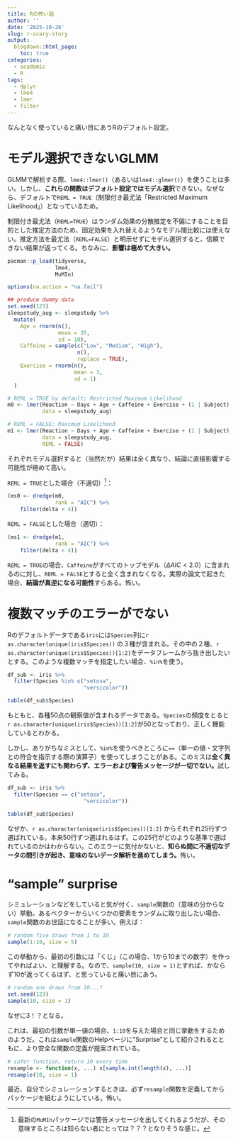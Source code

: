 ```yaml
---
title: Rの怖い話
author: ''
date: '2025-10-26'
slug: r-scary-story
output:
  blogdown::html_page:
    toc: true
categories:
  - academic
  - R
tags:
  - dplyr
  - lme4
  - lmer
  - filter
---
```


なんとなく使っていると痛い目にあうRのデフォルト設定。

# モデル選択できないGLMM

GLMMで解析する際、`lme4::lmer()`（あるいは`lme4::glmer()`）を使うことは多い。しかし、**これらの関数はデフォルト設定ではモデル選択**できない。なぜなら、デフォルトで`REML = TRUE`（制限付き最尤法「Restricted Maximum Likelihood」）となっているため。

制限付き最尤法（`REML=TRUE`）はランダム効果の分散推定を不偏にすることを目的とした推定方法のため、固定効果を入れ替えるようなモデル間比較には使えない。推定方法を最尤法（`REML=FALSE`）と明示せずにモデル選択すると、信頼できない結果が返ってくる。ちなみに、**影響は極めて大きい。**

```r
pacman::p_load(tidyverse,
               lme4,
               MuMIn)

options(na.action = "na.fail")

## produce dummy data
set.seed(123)
sleepstudy_aug <- sleepstudy %>%
  mutate(
    Age = rnorm(n(), 
                mean = 35, 
                sd = 10),
    Caffeine = sample(c("Low", "Medium", "High"),
                      n(),
                      replace = TRUE),
    Exercise = rnorm(n(), 
                     mean = 3, 
                     sd = 1)
  )

# REML = TRUE by default; Restricted Maximum Likelihood
m0 <- lmer(Reaction ~ Days + Age + Caffeine + Exercise + (1 | Subject),
           data = sleepstudy_aug)

# REML = FALSE; Maximum Likelihood
m1 <- lmer(Reaction ~ Days + Age + Caffeine + Exercise + (1 | Subject),
           data = sleepstudy_aug,
           REML = FALSE)
```

それぞれモデル選択すると（当然だが）結果は全く異なり、結論に直接影響する可能性が極めて高い。

`REML = TRUE`とした場合（不適切）[^1]：

[^1]: 最新の`MuMIn`パッケージでは警告メッセージを出してくれるようだが、その意味するところは知らない者にとっては？？？となりそうな感じ。

```r
(ms0 <- dredge(m0,
               rank = "AIC") %>% 
    filter(delta < 4))
```

`REML = FALSE`とした場合（適切）：

```r
(ms1 <- dredge(m1,
               rank = "AIC") %>% 
    filter(delta < 4))
```

`REML = TRUE`の場合、`Caffeine`がすべてのトップモデル（$\Delta AIC < 2.0$）に含まれるのに対し、`REML = FALSE`とすると全く含まれなくなる。実際の論文で起きた場合、**結論が真逆になる可能性**すらある。怖い。

# 複数マッチのエラーがでない

Rのデフォルトデータである`iris`には`Species`列に`r as.character(unique(iris$Species))` の３種が含まれる。その中の２種、`r as.character(unique(iris$Species))[1:2]`をデータフレームから抜き出したいとする。このような複数マッチを指定したい場合、`%in%`を使う。

```r
df_sub <- iris %>% 
  filter(Species %in% c("setosa",
                        "versicolor"))

table(df_sub$Species)
```

もともと、各種50点の観察値が含まれるデータである。`Species`の頻度をとると`r as.character(unique(iris$Species))[1:2]`が50となっており、正しく機能しているとわかる。

しかし、ありがちなミスとして、`%in%`を使うべきところに`==`（単一の値・文字列との符合を指示する際の演算子）を使ってしまうことがある。このミスは**全く異なる結果を返すにも関わらず、エラーおよび警告メッセージが一切でない。**試してみる。

```r
df_sub <- iris %>% 
  filter(Species == c("setosa",
                        "versicolor"))

table(df_sub$Species)
```

なぜか、`r as.character(unique(iris$Species))[1:2]` からそれぞれ25行ずつ選ばれている。本来50行ずつ選ばれるはず。この25行がどのような基準で選ばれているのかはわからない。このエラーに気付かないと、**知らぬ間に不適切なデータの間引きが起き、意味のないデータ解析を進めてしまう。**怖い。

# "sample" surprise

シミュレーションなどをしていると気が付く、`sample`関数の（意味の分からない）挙動。あるベクターからいくつかの要素をランダムに取り出したい場合、`sample`関数のお世話になることが多い。例えば：

```r
# random five draws from 1 to 10
sample(1:10, size = 5)
```

この挙動から、最初の引数には「くじ」（この場合、1から10までの数字）を作ってやればよい、と理解する。なので、`sample(10, size = 1)`とすれば、かならず10が返ってくるはず、と思っていると痛い目にあう。

```r
# random one draws from 10...?
set.seed(123)
sample(10, size = 1)
```

なぜに3！？となる。

これは、最初の引数が単一値の場合、`1:10`を与えた場合と同じ挙動をするためのようだ。これは`sample`関数のHelpページに”Surprise”として紹介されるとともに、より安全な関数の定義が提案されている。

```r
# safer function, return 10 every time
resample <- function(x, ...) x[sample.int(length(x), ...)]
resample(10, size = 1)
```

最近、自分でシミュレーションするときは、必ず`resample`関数を定義してからパッケージを組むようにしている。怖い。
